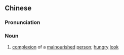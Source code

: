 {{also|饥色}}
==Chinese==
{{zh-forms|s=饥色}}

===Pronunciation===
{{zh-pron
|m=jīsè
|cat=n
}}

===Noun===
{{zh-noun}}

# {{lb|zh|literary}} [[complexion]] of a [[malnourished]] [[person]]; [[hungry]] [[look]]